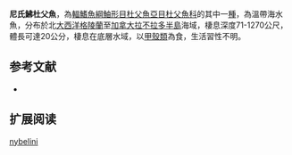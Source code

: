 {{Speciesbox
| name = 尼氏鮄杜父魚
| image = 
| image_width = 250px
| status = NE
| status_system = IUCN3.1
| genus = Triglops
| species = nybelini
| authority = [[Jensen|Jensen]], 1944
| synonyms = 
}}
'''尼氏鮄杜父魚'''，為[[輻鰭魚綱|輻鰭魚綱]][[鮋形目|鮋形目]][[杜父魚亞目|杜父魚亞目]][[杜父魚科|杜父魚科]]的其中一[[種|種]]，為溫帶海水魚，分布於北[[大西洋|大西洋]][[格陵蘭|格陵蘭]]至[[加拿大|加拿大]][[拉不拉多半島|拉不拉多半島]]海域，棲息深度71-1270公尺，體長可達20公分，棲息在底層水域，以[[甲殼類|甲殼類]]為食，生活習性不明。

==参考文献==
*{{FishBase_species|genus=Triglops|species=nybelini|year=2014|month=5}}

== 扩展阅读 ==
{{refbegin}}
{{wikispecies-inline|Triglops nybelini|尼氏鮄杜父魚}}
{{refend}}
{{Taxonbar|from=Q2127780}}

[[Category:鮄杜父魚屬|nybelini]]


{{鮋形目小作品}}